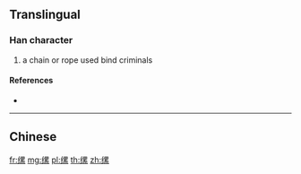 {{character info/new}}
{{also|縲}}
==Translingual==

===Han character===
{{Han char|rn=120|rad=纟|as=11|sn=14|four=|canj=VMWVF}}

# a chain or rope used bind criminals

====References====
* {{Han ref|kx=0944.251|hdz=53443.050|uh=7F27|ud=32551}}

----

==Chinese==
{{zh-see|縲}}

[[fr:缧]]
[[mg:缧]]
[[pl:缧]]
[[th:缧]]
[[zh:缧]]